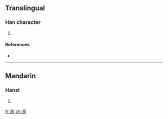 {{also|溮}}
==Translingual==

===Han character===
{{Han char|rn=85|rad=水|as=06|sn=9|four=|canj=水中中月 (ELLB)}}

# {{defn|Han|sort=水06}}

====References====
* {{Han ref|kx=0623.171|hdz=31606.030|uh=6D49|ud=27977}}

----

==Mandarin==

===Hanzi===
{{cmn-hanzi|pin=[[jǐ]] ([[ji3]]), [[shī]] ([[shi1]])|wg=chi<sup>3</sup>, shih<sup>1</sup>}}

# {{defn|Mandarin}}

[[fr:浉]]
[[zh:浉]]